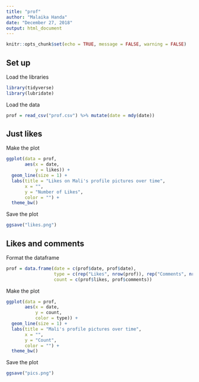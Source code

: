 ---
title: "prof"
author: "Malaika Handa"
date: "December 27, 2018"
output: html_document
---

```{r setup, include=FALSE}
knitr::opts_chunk$set(echo = TRUE, message = FALSE, warning = FALSE)
```

## Set up

Load the libraries
```{r}
library(tidyverse)
library(lubridate)
```

Load the data
```{r}
prof = read_csv("prof.csv") %>% mutate(date = mdy(date))
```

## Just likes

Make the plot
```{r, fig.height = 7, fig.width = 15}
ggplot(data = prof,
       aes(x = date,
           y = likes)) +
  geom_line(size = 1) +
  labs(title = "Likes on Mali's profile pictures over time",
       x = "",
       y = "Number of Likes",
       color = "") +
  theme_bw()
```

Save the plot
```{r}
ggsave("likes.png")
```

## Likes and comments

Format the dataframe
```{r}
prof = data.frame(date = c(prof$date, prof$date),
                  type = c(rep("Likes", nrow(prof)), rep("Comments", nrow(prof))),
                  count = c(prof$likes, prof$comments))
```

Make the plot
```{r, fig.height = 7, fig.width = 15}
ggplot(data = prof,
       aes(x = date,
           y = count,
           color = type)) +
  geom_line(size = 1) +
  labs(title = "Mali's profile pictures over time",
       x = "",
       y = "Count",
       color = "") +
  theme_bw()
```

Save the plot
```{r}
ggsave("pics.png")
```